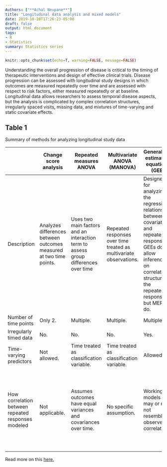 ```yaml
---
Authors: ["**Achal Neupane**"]
title: "Longitudinal data analysis and mixed models"
date: 2019-10-28T17:26:23-05:00
draft: false
output: html_document
tags:
- R
- Statistics
summary: Statistics series
---
```


<script type="text/javascript" src="https://cdnjs.cloudflare.com/ajax/libs/mathjax/2.7.1/MathJax.js?config=TeX-AMS-MML_HTMLorMML">
</script>

```r
knitr::opts_chunk$set(echo=T, warning=FALSE, message=FALSE)
```

Understanding the overall progression of disease is critical to the timing of therapeutic interventions and design of effective clinical trials. Disease progression can be assessed with longitudinal study designs in which outcomes are measured repeatedly over time and are assessed with respect to risk factors, either measured repeatedly or at baseline. Longitudinal data allows researchers to assess temporal disease aspects, but the analysis is complicated by complex correlation structures, irregularly spaced visits, missing data, and mixtures of time-varying and static covariate effects.

## Table 1

Summary of methods for analyzing longitudinal study data

| | Change score analysis | Repeated measures ANOVA | Multivariate ANOVA (MANOVA) | Generalized estimating equations (GEE) | Mixed effect regression (MER)|
| --- | --- | --- | --- | --- | --- |
| Description | Analyzes differences between outcomes measured at two time points. | Uses two main factors and an interaction term to assess group differences over time | Repeated responses over time treated as multivariate observations. | Designed for analyzing the regression relationship between covariates and repeated responses. GEEs do not allow inference on correlation structure of the repeated responses, but MERs do.
| Number of time points | Only 2. | Multiple. | Multiple. | Multiple. | Multiple. |
| Irregularly timed data | No. | No. | No. | Yes. | Yes. |
| Time-varying predictors | Not allowed. | Time treated as classification variable. | Time treated as classification variable. | Allowed. | Allowed. |
| How correlation between repeated responses modeled | Not applicable. | Assumes outcomes have equal variances and covariances over time. | No specific assumption. | Working models that may or may not resemble observed correlations. | Random effects that quantify variation among units and serve to describe cluster-specific trends over time. | Missing data | Requires complete data. Analysis based on complete-cases or imputed missing values. 1.  Method yields unbiased parameter estimates and standard errors for (a) complete-case analysis when missingness is MCAR, (b) multiple imputation when missingness is MCAR or MAR. 2. Method yields only unbiased parameter estimates for (a) single mean imputation when missingness is MCAR, (b) conditional mean imputation when missingness is MCAR or MAR. 3. Method yields biased estimates for (a) complete-case analysis when missingness is MAR, (b) last observation carried forward when missingness is MCAR or MAR, (c) single mean imputation when missingness is MAR.| Handles missing data without explicit imputation needed. GEEs assume missingness is MCAR. Mixed effects regression assume missingness is MAR. | Computation | Group differences of change scores analyzed with one-way ANOVA. | ANOVA implementation in standard software (SAS, SPSS, R). | MANOVA implementation in standard software (SAS, SPSS, R). | Quasi-likelihood methods; PROC GENMOD in SAS. | Likelihood methods; PROC MIXED in SAS. |

Read more on this [here.](https://www.ncbi.nlm.nih.gov/pmc/articles/PMC5633048/table/T1/?report=objectonly)

